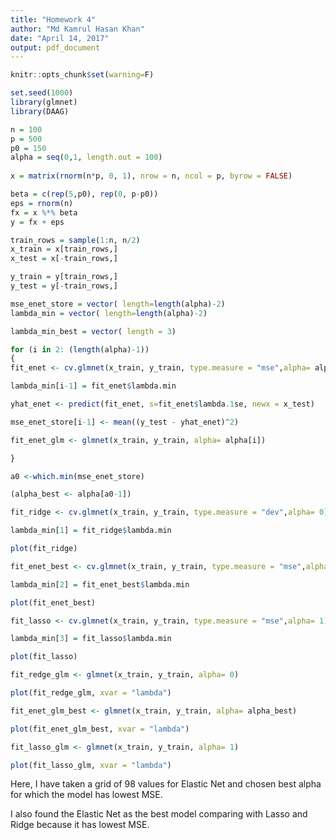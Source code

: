 ---
title: "Homework 4"
author: "Md Kamrul Hasan Khan"
date: "April 14, 2017"
output: pdf_document
---
```{r setup1 , echo=F}
knitr::opts_chunk$set(warning=F)
```
\begin{center}
\textbf{\textit{\underline{Answer to the question no 1}}}
\end{center}
```{r setup }
set.seed(1000)
library(glmnet)
library(DAAG)

n = 100
p = 500
p0 = 150
alpha = seq(0,1, length.out = 100)
 
x = matrix(rnorm(n*p, 0, 1), nrow = n, ncol = p, byrow = FALSE)

beta = c(rep(5,p0), rep(0, p-p0))
eps = rnorm(n)
fx = x %*% beta
y = fx + eps 

train_rows = sample(1:n, n/2)
x_train = x[train_rows,]
x_test = x[-train_rows,]

y_train = y[train_rows,]
y_test = y[-train_rows,]

mse_enet_store = vector( length=length(alpha)-2)
lambda_min = vector( length=length(alpha)-2)

lambda_min_best = vector( length = 3)

for (i in 2: (length(alpha)-1))
{
fit_enet <- cv.glmnet(x_train, y_train, type.measure = "mse",alpha= alpha[i])

lambda_min[i-1] = fit_enet$lambda.min

yhat_enet <- predict(fit_enet, s=fit_enet$lambda.1se, newx = x_test)

mse_enet_store[i-1] <- mean((y_test - yhat_enet)^2)

fit_enet_glm <- glmnet(x_train, y_train, alpha= alpha[i])

}

a0 <-which.min(mse_enet_store)

(alpha_best <- alpha[a0-1])

fit_ridge <- cv.glmnet(x_train, y_train, type.measure = "dev",alpha= 0)

lambda_min[1] = fit_ridge$lambda.min

plot(fit_ridge)

fit_enet_best <- cv.glmnet(x_train, y_train, type.measure = "mse",alpha= alpha_best)

lambda_min[2] = fit_enet_best$lambda.min

plot(fit_enet_best)

fit_lasso <- cv.glmnet(x_train, y_train, type.measure = "mse",alpha= 1)

lambda_min[3] = fit_lasso$lambda.min

plot(fit_lasso)

fit_redge_glm <- glmnet(x_train, y_train, alpha= 0)

plot(fit_redge_glm, xvar = "lambda")

fit_enet_glm_best <- glmnet(x_train, y_train, alpha= alpha_best)

plot(fit_enet_glm_best, xvar = "lambda")

fit_lasso_glm <- glmnet(x_train, y_train, alpha= 1)

plot(fit_lasso_glm, xvar = "lambda")

```
\textbf{Comments:}
Here, I have taken a grid of 98 values for Elastic Net and chosen best alpha for which the model has lowest MSE.

I also found the Elastic Net as the best model comparing with Lasso and Ridge because it has lowest MSE.